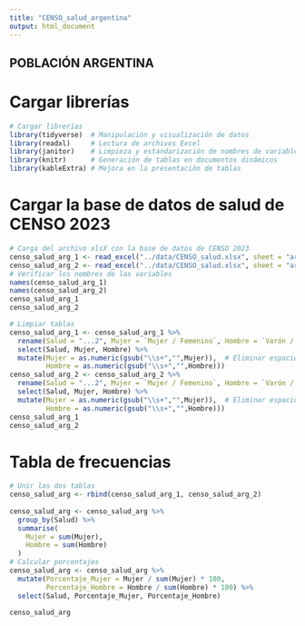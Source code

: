 ```yaml
---
title: "CENSO_salud_argentina"
output: html_document
---
```


## POBLACIÓN ARGENTINA
# Cargar librerías
```r
# Cargar librerías
library(tidyverse)  # Manipulación y visualización de datos
library(readxl)     # Lectura de archivos Excel
library(janitor)    # Limpieza y estandarización de nombres de variables
library(knitr)      # Generación de tablas en documentos dinámicos
library(kableExtra) # Mejora en la presentación de tablas
```
# Cargar la base de datos de salud de CENSO 2023
```r
# Carga del archivo xlsX con la base de datos de CENSO 2023
censo_salud_arg_1 <- read_excel("../data/CENSO_salud.xlsx", sheet = "arg1")
censo_salud_arg_2 <- read_excel("../data/CENSO_salud.xlsx", sheet = "arg2")
# Verificar los nombres de las variables
names(censo_salud_arg_1)
names(censo_salud_arg_2)
censo_salud_arg_1
censo_salud_arg_2
```

```r
# Limpiar tablas
censo_salud_arg_1 <- censo_salud_arg_1 %>%
  rename(Salud = "...2", Mujer = `Mujer / Femenino`, Hombre = `Varón / Masculino`) %>%
  select(Salud, Mujer, Hombre) %>%
  mutate(Mujer = as.numeric(gsub("\\s+","",Mujer)),  # Eliminar espacios y convertir a numérico
         Hombre = as.numeric(gsub("\\s+","",Hombre)))
censo_salud_arg_2 <- censo_salud_arg_2 %>%
  rename(Salud = "...2", Mujer = `Mujer / Femenino`, Hombre = `Varón / Masculino`) %>%
  select(Salud, Mujer, Hombre) %>%
  mutate(Mujer = as.numeric(gsub("\\s+","",Mujer)),  # Eliminar espacios y convertir a numérico
         Hombre = as.numeric(gsub("\\s+","",Hombre)))
censo_salud_arg_1
censo_salud_arg_2
```
# Tabla de frecuencias
```r
# Unir las dos tablas
censo_salud_arg <- rbind(censo_salud_arg_1, censo_salud_arg_2)
  
censo_salud_arg <- censo_salud_arg %>%
  group_by(Salud) %>%
  summarise(
    Mujer = sum(Mujer),
    Hombre = sum(Hombre)
  )
# Calcular porcentajes
censo_salud_arg <- censo_salud_arg %>%
  mutate(Porcentaje_Mujer = Mujer / sum(Mujer) * 100,
         Porcentaje_Hombre = Hombre / sum(Hombre) * 100) %>%
  select(Salud, Porcentaje_Mujer, Porcentaje_Hombre)

censo_salud_arg

```